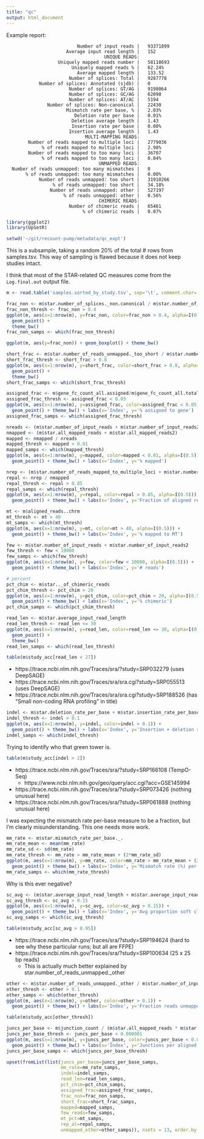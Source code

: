 ```yaml
---
title: "qc"
output: html_document
---
```


Example report:

```
                          Number of input reads |	93371899
                      Average input read length |	152
                                    UNIQUE READS:
                   Uniquely mapped reads number |	58118693
                        Uniquely mapped reads % |	62.24%
                          Average mapped length |	133.52
                       Number of splices: Total |	9287778
            Number of splices: Annotated (sjdb) |	0
                       Number of splices: GT/AG |	9198064
                       Number of splices: GC/AG |	62090
                       Number of splices: AT/AC |	5194
               Number of splices: Non-canonical |	22430
                      Mismatch rate per base, % |	2.03%
                         Deletion rate per base |	0.01%
                        Deletion average length |	1.43
                        Insertion rate per base |	0.00%
                       Insertion average length |	1.43
                             MULTI-MAPPING READS:
        Number of reads mapped to multiple loci |	2779036
             % of reads mapped to multiple loci |	2.98%
        Number of reads mapped to too many loci |	36707
             % of reads mapped to too many loci |	0.04%
                                  UNMAPPED READS:
  Number of reads unmapped: too many mismatches |	0
       % of reads unmapped: too many mismatches |	0.00%
            Number of reads unmapped: too short |	31910266
                 % of reads unmapped: too short |	34.18%
                Number of reads unmapped: other |	527197
                     % of reads unmapped: other |	0.56%
                                  CHIMERIC READS:
                       Number of chimeric reads |	65461
                            % of chimeric reads |	0.07%
```

```r
library(ggplot2)
library(UpSetR)
```

```r
setwd('~/git/recount-pump/metadata/qc_expt')
```

This is a subsample, taking a random 20% of the total # rows from samples.tsv.  This way of sampling is flawed because it does not keep studies intact.

I think that most of the STAR-related QC measures come from the `Log.final.out` output file.

```r
m <- read.table('samples.sorted_by_study.tsv', sep='\t', comment.char='', quote='', header=T)
```

```r
frac_non <- m$star.number_of_splices._non.canonical / m$star.number_of_splices._total
frac_non_thresh <- frac_non > 0.4
ggplot(m, aes(x=1:nrow(m), y=frac_non, color=frac_non > 0.4, alpha=I(0.2))) +
  geom_point() +
  theme_bw()
frac_non_samps <- which(frac_non_thresh)
```

```r
ggplot(m, aes(y=frac_non)) + geom_boxplot() + theme_bw()
```

```r
short_frac <- m$star.number_of_reads_unmapped._too_short / m$star.number_of_input_reads
short_frac_thresh <- short_frac > 0.8
ggplot(m, aes(x=1:nrow(m), y=short_frac, color=short_frac > 0.8, alpha=I(0.05))) +
  geom_point() +
  theme_bw()
short_frac_samps <- which(short_frac_thresh)
```

```r
assigned_frac <- m$gene_fc_count_all.assigned/m$gene_fc_count_all.total
assigned_frac_thresh <- assigned_frac < 0.05
ggplot(m, aes(x=1:nrow(m), y=assigned_frac, color=assigned_frac < 0.05, alpha=I(0.05))) +
  geom_point() + theme_bw() + labs(x='Index', y='% assigned to gene')
assigned_frac_samps <- which(assigned_frac_thresh)
```

```r
nreads <- (m$star.number_of_input_reads + m$star.number_of_input_reads2)
nmapped <- (m$star.all_mapped_reads + m$star.all_mapped_reads2)
mapped <- nmapped / nreads
mapped_thresh <- mapped < 0.01
mapped_samps <- which(mapped_thresh)
ggplot(m, aes(x=1:nrow(m), y=mapped, color=mapped < 0.01, alpha=I(0.5))) +
  geom_point() + theme_bw() + labs(x='Index', y='% mapped')
```
```r
nrep <- (m$star.number_of_reads_mapped_to_multiple_loci + m$star.number_of_reads_mapped_to_multiple_loci2)
repal <- nrep / nmapped
repal_thresh <- repal > 0.85
repal_samps <- which(repal_thresh)
ggplot(m, aes(x=1:nrow(m), y=repal, color=repal > 0.85, alpha=I(0.5))) +
  geom_point() + theme_bw() + labs(x='Index', y='Fraction of aligned reads that aligned repetitively')
```

```r
mt <- m$aligned_reads..chrm
mt_thresh <- mt > 40
mt_samps <- which(mt_thresh)
ggplot(m, aes(x=1:nrow(m), y=mt, color=mt > 40, alpha=I(0.5))) +
  geom_point() + theme_bw() + labs(x='Index', y='% mapped to MT')
```

```r
few <- m$star.number_of_input_reads + m$star.number_of_input_reads2
few_thresh <- few < 10000
few_samps <- which(few_thresh)
ggplot(m, aes(x=1:nrow(m), y=few, color=few < 10000, alpha=I(0.5))) +
  geom_point() + theme_bw() + labs(x='Index', y='# reads')
```

```r
# percent
pct_chim <- m$star.._of_chimeric_reads
pct_chim_thresh <- pct_chim > 20
ggplot(m, aes(x=1:nrow(m), y=pct_chim, color=pct_chim > 20, alpha=I(0.5))) +
  geom_point() + theme_bw() + labs(x='Index', y='% chimeric')
pct_chim_samps <- which(pct_chim_thresh)
```

```r
read_len <- m$star.average_input_read_length
read_len_thresh <- read_len <= 30
ggplot(m, aes(x=1:nrow(m), y=read_len, color=read_len <= 30, alpha=I(0.5))) +
  geom_point() +
  theme_bw()
read_len_samps <- which(read_len_thresh)
```

```r
table(m$study_acc[read_len < 27])
```

* https://trace.ncbi.nlm.nih.gov/Traces/sra/?study=SRP032279 (uses DeepSAGE)
* https://trace.ncbi.nlm.nih.gov/Traces/sra/sra.cgi?study=SRP055513 (uses DeepSAGE)
* https://trace.ncbi.nlm.nih.gov/Traces/sra/sra.cgi?study=SRP188526 (has "Small non-coding RNA profiling" in title)

```r
indel <- m$star.deletion_rate_per_base + m$star.insertion_rate_per_base
indel_thresh <- indel > 0.1
ggplot(m, aes(x=1:nrow(m), y=indel, color=indel > 0.1)) +
  geom_point() + theme_bw() + labs(x='Index', y='Insertion + deletion rate')
indel_samps <- which(indel_thresh)
```

Trying to identify who that green tower is.

```r
table(m$study_acc[indel > 2])
```

* https://trace.ncbi.nlm.nih.gov/Traces/sra/?study=SRP166108 (TempO-Seq)
    * https://www.ncbi.nlm.nih.gov/geo/query/acc.cgi?acc=GSE145994
* https://trace.ncbi.nlm.nih.gov/Traces/sra/?study=SRP073426 (nothing unusual here)
* https://trace.ncbi.nlm.nih.gov/Traces/sra/?study=SRP061888 (nothing unusual here)

I was expecting the mismatch rate per-base measure to be a fraction, but I'm clearly misunderstanding.  This one needs more work.

```r
mm_rate <- m$star.mismatch_rate_per_base._.
mm_rate_mean <- mean(mm_rate)
mm_rate_sd <- sd(mm_rate)
mm_rate_thresh <- mm_rate > mm_rate_mean + (2*mm_rate_sd)
ggplot(m, aes(x=1:nrow(m), y=mm_rate, color=mm_rate > mm_rate_mean + (2*mm_rate_sd), alpha=I(0.3))) +
  geom_point() + theme_bw() + labs(x='Index', y='Mismatch rate (%) per base')
mm_rate_samps <- which(mm_rate_thresh)
```

Why is this ever negative?

```r
sc_avg <- (m$star.average_input_read_length + m$star.average_input_read_length2 - m$star.average_mapped_length - m$star.average_mapped_length2) / (m$star.average_input_read_length + m$star.average_input_read_length2)
sc_avg_thresh <- sc_avg > 0.15
ggplot(m, aes(x=1:nrow(m), y=sc_avg, color=sc_avg > 0.15)) +
  geom_point() + theme_bw() + labs(x='Index', y='Avg proportion soft clipped')
sc_avg_samps <- which(sc_avg_thresh)
```

```r
table(m$study_acc[sc_avg > 0.95])
```

* https://trace.ncbi.nlm.nih.gov/Traces/sra/?study=SRP194624 (hard to see why these particular runs; but all are FFPE)
* https://trace.ncbi.nlm.nih.gov/Traces/sra/?study=SRP100634 (25 x 25 bp reads)
    * This is actually much better explained by star.number_of_reads_unmapped._other

```r
other <- m$star.number_of_reads_unmapped._other / m$star.number_of_input_reads
other_thresh <- other > 0.1
other_samps <- which(other_thresh)
ggplot(m, aes(x=1:nrow(m), y=other, color=other > 0.1)) +
  geom_point() + theme_bw() + labs(x='Index', y='Fraction reads unmapped for "other" reason')
```

```r
table(m$study_acc[other_thresh])
```

```r
juncs_per_base <- m$junction_count / (m$star.all_mapped_reads * m$star.average_mapped_length)
juncs_per_base_thresh <- juncs_per_base < 0.000001
ggplot(m, aes(x=1:nrow(m), y=juncs_per_base, color=juncs_per_base < 0.000001, alpha=I(0.1))) +
  geom_point() + theme_bw() + labs(x='Index', y='Junctions per aligned base') + ylim(0, 0.00001)
juncs_per_base_samps <- which(juncs_per_base_thresh)
```

```r
upset(fromList(list(juncs_per_base=juncs_per_base_samps,
                    mm_rate=mm_rate_samps,
                    indel=indel_samps,
                    read_len=read_len_samps,
                    pct_chim=pct_chim_samps,
                    assigned_frac=assigned_frac_samps,
                    frac_non=frac_non_samps,
                    short_frac=short_frac_samps,
                    mapped=mapped_samps,
                    few_reads=few_samps,
                    mt_pct=mt_samps,
                    rep_al=repal_samps,
                    unmapped_other=other_samps)), nsets = 13, order.by = "freq")
```
